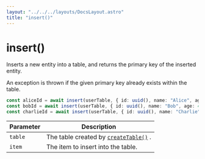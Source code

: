```yaml
---
layout: "../../../layouts/DocsLayout.astro"
title: "insert()"
---
```


# insert()

Inserts a new entity into a table, and returns the primary key of the inserted entity.

An exception is thrown if the given primary key already exists within the table.

```ts
const aliceId = await insert(userTable, { id: uuid(), name: "Alice", age: 23 });
const bobId = await insert(userTable, { id: uuid(), name: "Bob", age: 45 });
const charlieId = await insert(userTable, { id: uuid(), name: "Charlie", age: 34 });
```

| Parameter | Description                                                           |
| --------- | --------------------------------------------------------------------- |
| `table`   | The table created by [`createTable()`](/docs/reference/createTable) . |
| `item`    | The item to insert into the table.                                    |
